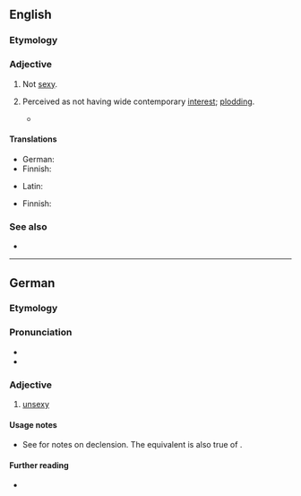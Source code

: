 ==English==

===Etymology===
{{prefix|en|un|sexy}}

===Adjective===
{{en-adj|er}}

# Not [[sexy]].
# {{lb|en|of research etc}} Perceived as not having wide contemporary [[interest]]; [[plodding]].
#* {{quote-journal|en|date=2020 December 2|author=Andy Byford talks to Paul Clifton|title=I enjoy really big challenges...|journal=Rail|page=52|text=Byford explains: "My first task is to maintain a good state of repair. Attend to the basics. The '''unsexy''' stuff - the tracks, the drains, things that don't involve a ribbon-cutting. [...]."}}

====Translations====
{{trans-top|not sexy}}
* German: {{t|de|unsexy}}
* Finnish: {{t+|fi|epäseksikäs}}
{{trans-mid}}
* Latin: {{t|la|invenustus}}
{{trans-bottom}}

{{trans-top|perceived as uninteresting}}
* Finnish: {{t|fi|[[ei]] [[seksikäs]]}}
{{trans-mid}}
{{trans-bottom}}

===See also===
*{{l|en|nonsexy}}

----

==German==

===Etymology===
{{prefix|de|un|sexy}}

===Pronunciation===
* {{IPA|de|/ˈʊnˌsɛksi/}}
* {{hyphenation|de|un|se|xy}}

===Adjective===
{{de-adj|unsexyer|unsexysten}}

# {{lb|de|informal}} [[#English|unsexy]]

====Usage notes====
* See {{m|de|sexy}} for notes on declension. The equivalent is also true of {{m|de||unsexy}}.

====Further reading====
* {{R:Duden}}